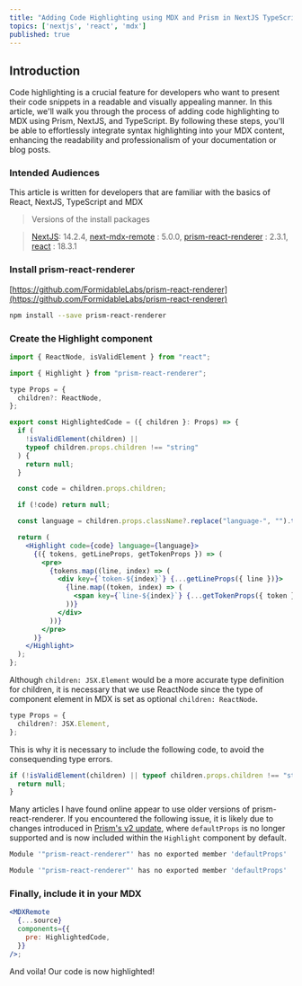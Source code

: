 ```yaml
---
title: "Adding Code Highlighting using MDX and Prism in NextJS TypeScript"
topics: ['nextjs', 'react', 'mdx']
published: true
---
```


## Introduction

Code highlighting is a crucial feature for developers who want to present their code snippets in a readable and visually appealing manner. In this article, we'll walk you through the process of adding code highlighting to MDX using Prism, NextJS, and TypeScript. By following these steps, you'll be able to effortlessly integrate syntax highlighting into your MDX content, enhancing the readability and professionalism of your documentation or blog posts.

### Intended Audiences

This article is written for developers that are familiar with the basics of React, NextJS, TypeScript and MDX

> Versions of the install packages

> [NextJS](https://nextjs.org/): 14.2.4,
> [next-mdx-remote](https://github.com/hashicorp/next-mdx-remote) : 5.0.0,
> [prism-react-renderer](https://github.com/FormidableLabs/prism-react-renderer) : 2.3.1,
>[react](https://react.dev/) : 18.3.1

### Install prism-react-renderer

[https://github.com/FormidableLabs/prism-react-renderer](https://github.com/FormidableLabs/prism-react-renderer)

```bash
npm install --save prism-react-renderer
```

### Create the Highlight component

```jsx
import { ReactNode, isValidElement } from "react";

import { Highlight } from "prism-react-renderer";

type Props = {
  children?: ReactNode,
};

export const HighlightedCode = ({ children }: Props) => {
  if (
    !isValidElement(children) ||
    typeof children.props.children !== "string"
  ) {
    return null;
  }

  const code = children.props.children;

  if (!code) return null;

  const language = children.props.className?.replace("language-", "").trim();

  return (
    <Highlight code={code} language={language}>
      {({ tokens, getLineProps, getTokenProps }) => (
        <pre>
          {tokens.map((line, index) => (
            <div key={`token-${index}`} {...getLineProps({ line })}>
              {line.map((token, index) => (
                <span key={`line-${index}`} {...getTokenProps({ token })} />
              ))}
            </div>
          ))}
        </pre>
      )}
    </Highlight>
  );
};
```

Although `children: JSX.Element` would be a more accurate type definition for children, it is necessary that we use ReactNode since the type of component element in MDX is set as optional `children: ReactNode`.

```jsx
type Props = {
  children?: JSX.Element,
};
```

This is why it is necessary to include the following code, to avoid the consequending type errors.

```jsx
if (!isValidElement(children) || typeof children.props.children !== "string") {
  return null;
}
```

Many articles I have found online appear to use older versions of prism-react-renderer. If you encountered the following issue, it is likely due to changes introduced in [Prism's v2 update](https://github.com/FormidableLabs/prism-react-renderer?tab=readme-ov-file#upgrade), where `defaultProps` is no longer supported and is now included within the `Highlight` component by default.

```jsx
Module '"prism-react-renderer"' has no exported member 'defaultProps'

```

```jsx
Module '"prism-react-renderer"' has no exported member 'defaultProps'
```

### Finally, include it in your MDX

```jsx
<MDXRemote
  {...source}
  components={{
    pre: HighlightedCode,
  }}
/>;
```

And voila! Our code is now highlighted!